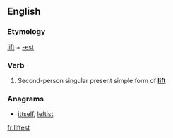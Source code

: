 ==English==

===Etymology===
[[lift]] + [[-est]]

===Verb===
{{en-verb form}}

# {{context|archaic|lang=en}} Second-person singular present simple form of '''[[lift]]'''

===Anagrams===
* [[ittself#English|ittself]], [[leftist#English|leftist]]

[[fr:liftest]]